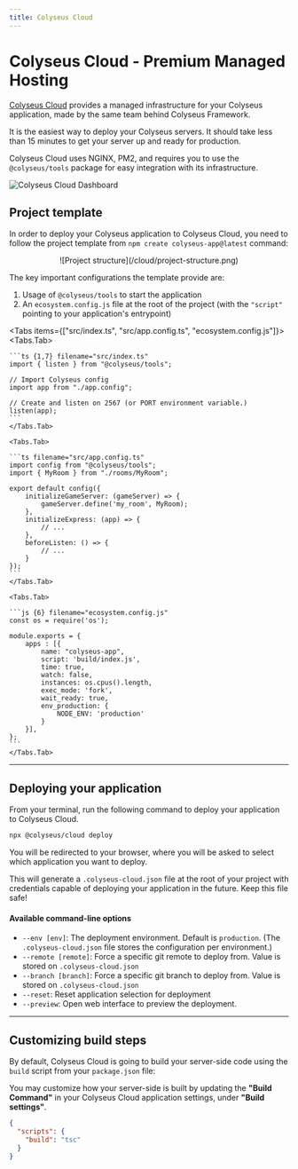 ```yaml
---
title: Colyseus Cloud
---
```


# Colyseus Cloud - Premium Managed Hosting

[Colyseus Cloud](https://cloud.colyseus.io/) provides a managed infrastructure for your Colyseus application, made by the same team behind Colyseus Framework.

It is the easiest way to deploy your Colyseus servers. It should take less than 15 minutes to get your server up and ready for production.

Colyseus Cloud uses NGINX, PM2, and requires you to use the `@colyseus/tools`
package for easy integration with its infrastructure.

![Colyseus Cloud Dashboard](/cloud/dashboard.png)

## Project template

In order to deploy your Colyseus application to Colyseus Cloud, you need to follow the project template from `npm create colyseus-app@latest` command:

<center>
![Project structure](/cloud/project-structure.png)
</center>

The key important configurations the template provide are:

1. Usage of `@colyseus/tools` to start the application
2. An `ecosystem.config.js` file at the root of the project (with the `"script"` pointing to your application's entrypoint)

<Tabs items={["src/index.ts", "src/app.config.ts", "ecosystem.config.js"]}>
    <Tabs.Tab>

    ```ts {1,7} filename="src/index.ts"
    import { listen } from "@colyseus/tools";

    // Import Colyseus config
    import app from "./app.config";

    // Create and listen on 2567 (or PORT environment variable.)
    listen(app);
    ```
    </Tabs.Tab>

    <Tabs.Tab>

    ```ts filename="src/app.config.ts"
    import config from "@colyseus/tools";
    import { MyRoom } from "./rooms/MyRoom";

    export default config({
        initializeGameServer: (gameServer) => {
            gameServer.define('my_room', MyRoom);
        },
        initializeExpress: (app) => {
            // ...
        },
        beforeListen: () => {
            // ...
        }
    });
    ```
    </Tabs.Tab>

    <Tabs.Tab>

    ```js {6} filename="ecosystem.config.js"
    const os = require('os');

    module.exports = {
        apps : [{
            name: "colyseus-app",
            script: 'build/index.js',
            time: true,
            watch: false,
            instances: os.cpus().length,
            exec_mode: 'fork',
            wait_ready: true,
            env_production: {
                NODE_ENV: 'production'
            }
        }],
    };
    ```
    </Tabs.Tab>
</Tabs>

---

## Deploying your application

From your terminal, run the following command to deploy your application to Colyseus Cloud.

```sh filename="Terminal"
npx @colyseus/cloud deploy
```

You will be redirected to your browser, where you will be asked to select which application you want to deploy.

This will generate a `.colyseus-cloud.json` file at the root of your project with credentials capable of deploying your application in the future. Keep this file safe!

#### Available command-line options

- `--env [env]`: The deployment environment. Default is `production`. (The `.colyseus-cloud.json` file stores the configuration per environment.)
- `--remote [remote]`: Force a specific git remote to deploy from. Value is stored on `.colyseus-cloud.json`
- `--branch [branch]`: Force a specific git branch to deploy from. Value is stored on `.colyseus-cloud.json`
- `--reset`: Reset application selection for deployment
- `--preview`: Open web interface to preview the deployment.

---

## Customizing build steps

By default, Colyseus Cloud is going to build your server-side code using the `build` script from your `package.json` file:

You may customize how your server-side is built by updating the **"Build Command"** in your Colyseus Cloud application settings, under **"Build settings"**.

```json filename="package.json"
{
  "scripts": {
    "build": "tsc"
  }
}
```

